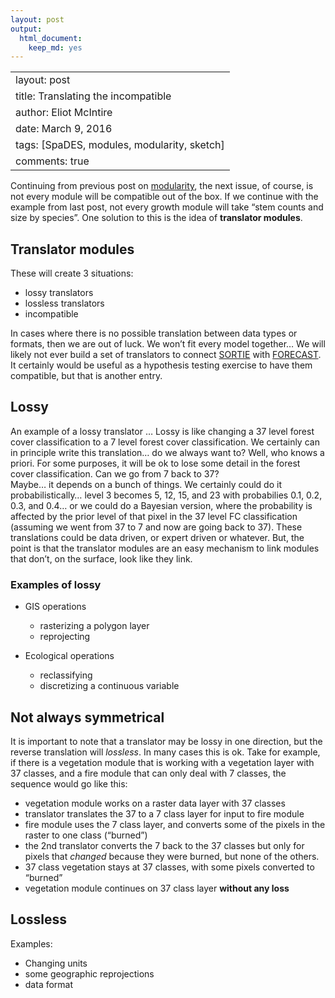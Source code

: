 ```yaml
---
layout: post
output:
  html_document:
    keep_md: yes
---
```

---
layout: post
title: Translating the incompatible
author: Eliot McIntire
date: March 9, 2016
tags: [SpaDES, modules, modularity, sketch]
comments: true
---

Continuing from previous post on [modularity](http://predictiveecology.org/2016/03/09/Removing-spaghetti-from-ecological-models.html), the next issue, of course, is not every module will be compatible out of the box. If we continue with the example from last post, not every growth module will take "stem counts and size by species". One solution to this is the idea of **translator modules**. 

## Translator modules

These will create 3 situations:

- lossy translators
- lossless translators
- incompatible

In cases where there is no possible translation between data types or formats, then we are out of luck. We won't fit every model together... We will likely not ever build a set of translators to connect [SORTIE](http://www.sortie-nd.org/)  with [FORECAST](http://web.forestry.ubc.ca/ecomodels/moddev/forecast/forecast.htm). It certainly would be useful as a hypothesis testing exercise to have them compatible, but that is another entry.  

## Lossy

An example of a lossy translator ... Lossy is like changing a 37 level forest cover classification to a 7 level forest cover classification. We certainly can in principle write this translation... do we always want to? 
Well, who knows a priori. For some purposes, it will be ok to lose some detail in the forest cover classification. Can we go from 7 back to 37?  
Maybe... it depends on a bunch of things. We certainly could do it probabilistically... level 3 becomes 5, 12, 15, and 23 with probabilies 0.1, 0.2, 0.3, and 0.4... or we could do a Bayesian version, where the probability is affected by the prior level of that pixel in the 37 level FC classification (assuming we went from 37 to 7 and now are going back to 37). 
These translations could be data driven, or expert driven or whatever. But, the point is that the translator modules are an easy mechanism to link modules that don't, on the surface, look like they link.

### Examples of lossy

- GIS operations

    - rasterizing a polygon layer
    - reprojecting
    
- Ecological operations

    - reclassifying
    - discretizing a continuous variable

## Not always symmetrical

It is important to note that a translator may be lossy in one direction, but the reverse translation will *lossless*. In many cases this is ok. Take for example, if there is a vegetation module that is working with a vegetation layer with 37 classes, and a fire module that can only deal with 7 classes, the sequence would go like this:

- vegetation module works on a raster data layer with 37 classes
- translator translates the 37 to a 7 class layer for input to fire module
- fire module uses the 7 class layer, and converts some of the pixels in the raster to one class ("burned")
- the 2nd translator converts the 7 back to the 37 classes but only for pixels that *changed* because they were burned, but none of the others. 
- 37 class vegetation stays at 37 classes, with some pixels converted to "burned"
- vegetation module continues on 37 class layer **without any loss**

## Lossless

Examples:

- Changing units
- some geographic reprojections
- data format


